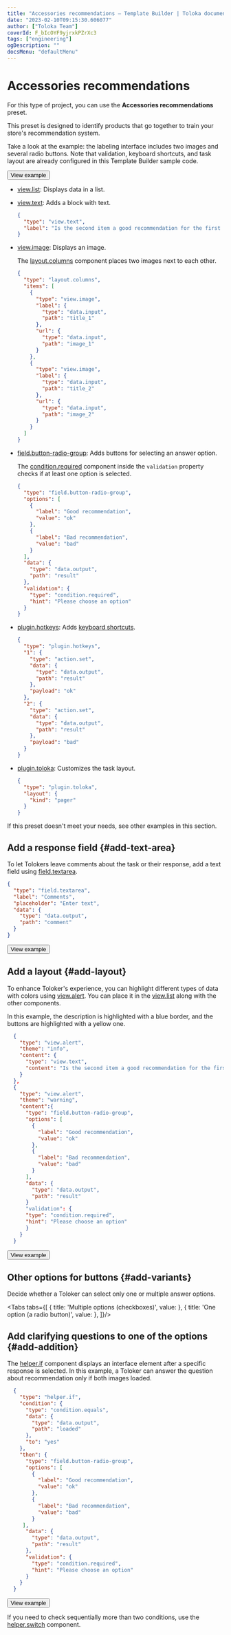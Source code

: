 ```yaml
---
title: "Accessories recommendations — Template Builder | Toloka documentation"
date: "2023-02-10T09:15:30.606077"
author: ["Toloka Team"]
coverId: F_bIcOYF9yjrxkPZrXc3
tags: ["engineering"]
ogDescription: ""
docsMenu: "defaultMenu"
---
```



# Accessories recommendations

For this type of project, you can use the **Accessories recommendations** preset.

This preset is designed to identify products that go together to train your store's recommendation system.

Take a look at the example: the labeling interface includes two images and several radio buttons. Note that validation, keyboard shortcuts, and task layout are already configured in this Template Builder sample code.

<Button themeColor="light" view="default" size="l" type="link" url="https://ya.cc/t/T69IKTGm3ttCb6">View example</Button>

<Cut title="Components used in the example">

- [view.list](/docs-new/template-builder/reference/view.list): Displays data in a list.

- [view.text](/docs-new/template-builder/reference/view.text): Adds a block with text.

  <Cut title="Show code">

  ```json
  {
    "type": "view.text",
    "label": "Is the second item a good recommendation for the first one?"
  }
  ```

  </Cut>

- [view.image](/docs-new/template-builder/reference/view.image): Displays an image.

  The [layout.columns](/docs-new/template-builder/reference/layout.columns) component places two images next to each other.

  <Cut title="Show code">

  ```json
  {
    "type": "layout.columns",
    "items": [
      {
        "type": "view.image",
        "label": {
          "type": "data.input",
          "path": "title_1"
        },
        "url": {
          "type": "data.input",
          "path": "image_1"
        }
      },
      {
        "type": "view.image",
        "label": {
          "type": "data.input",
          "path": "title_2"
        },
        "url": {
          "type": "data.input",
          "path": "image_2"
        }
      }
    ]
  }
  ```

  </Cut>

- [field.button-radio-group](/docs-new/template-builder/reference/field.button-radio-group): Adds buttons for selecting an answer option.

  The [condition.required](/docs-new/template-builder/reference/condition.required) component inside the `validation` property checks if at least one option is selected.

  <Cut title="Show code">

  ```json
  {
    "type": "field.button-radio-group",
    "options": [
      {
        "label": "Good recommendation",
        "value": "ok"
      },
      {
        "label": "Bad recommendation",
        "value": "bad"
      }
    ],
    "data": {
      "type": "data.output",
      "path": "result"
    },
    "validation": {
      "type": "condition.required",
      "hint": "Please choose an option"
    }
  }
  ```

  </Cut>

- [plugin.hotkeys](/docs-new/template-builder/reference/plugin.hotkeys): Adds [keyboard shortcuts](/docs-new/template-builder/best-practices/hotkeys).

  <Cut title="Show code">

  ```json
  {
    "type": "plugin.hotkeys",
    "1": {
      "type": "action.set",
      "data": {
        "type": "data.output",
        "path": "result"
      },
      "payload": "ok"
    },
    "2": {
      "type": "action.set",
      "data": {
        "type": "data.output",
        "path": "result"
      },
      "payload": "bad"
    }
  }
  ```

  </Cut>

- [plugin.toloka](/docs-new/template-builder/reference/plugin.toloka): Customizes the task layout.

  <Cut title="Show code">

  ```json
  {
    "type": "plugin.toloka",
    "layout": {
      "kind": "pager"
    }
  }
  ```

  </Cut>

</Cut>

<TolokaTbSourceAddMedia/>

If this preset doesn't meet your needs, see other examples in this section.

## Add a response field {#add-text-area}

To let Tolokers leave comments about the task or their response, add a text field using [field.textarea](/docs-new/template-builder/reference/field.textarea).

<Cut title="Show code">

```json
{
  "type": "field.textarea",
  "label": "Comments",
  "placeholder": "Enter text",
  "data": {
    "type": "data.output",
    "path": "comment"
  }
}
```

</Cut>

<Button themeColor="light" view="default" size="l" type="link" url="https://ya.cc/t/BwwhqS_j3ttCd3">View example</Button>

## Add a layout {#add-layout}

To enhance Toloker's experience, you can highlight different types of data with colors using [view.alert](/docs-new/template-builder/reference/view.alert). You can place it in the [view.list](/docs-new/template-builder/reference/view.list) along with the other components.

In this example, the description is highlighted with a blue border, and the buttons are highlighted with a yellow one.

<Cut title="Show code">

```json
  {
    "type": "view.alert",
    "theme": "info",
    "content": {
      "type": "view.text",
      "content": "Is the second item a good recommendation for the first one?"
    }
  },
  {
    "type": "view.alert",
    "theme": "warning",
    "content":{
      "type": "field.button-radio-group",
      "options": [
        {
          "label": "Good recommendation",
          "value": "ok"
        },
        {
          "label": "Bad recommendation",
          "value": "bad"
        }
      ],
      "data": {
        "type": "data.output",
        "path": "result"
      }
      "validation": {
      "type": "condition.required",
      "hint": "Please choose an option"
      }
    }
  }
  ```

</Cut>

<Button themeColor="light" view="default" size="l" type="link" url="https://ya.cc/t/gJi3meiN3ttCeM">View example</Button>

## Other options for buttons {#add-variants}

Decide whether a Toloker can select only one or multiple answer options.

<Tabs tabs={[
  { title: 'Multiple options (checkboxes)', value: <AccessoriesRecommendationsList1/> },
  { title: 'One option (a radio button)', value: <AccessoriesRecommendationsList2/> },
]}/>

## Add clarifying questions to one of the options {#add-addition}

The [helper.if](/docs-new/template-builder/reference/helper.if) component displays an interface element after a specific response is selected. In this example, a Toloker can answer the question about recommendation only if both images loaded.

  <Cut title="Show code">

```json
  {
    "type": "helper.if",
    "condition": {
      "type": "condition.equals",
      "data": {
        "type": "data.output",
        "path": "loaded"
      },
      "to": "yes"
    },
    "then": {
      "type": "field.button-radio-group",
      "options": [
        {
          "label": "Good recommendation",
          "value": "ok"
        },
        {
          "label": "Bad recommendation",
          "value": "bad"
        }
     ],
      "data": {
        "type": "data.output",
        "path": "result"
      },
      "validation": {
        "type": "condition.required",
        "hint": "Please choose an option"
      }
    }
  }
```

</Cut>

<Button themeColor="light" view="default" size="l" type="link" url="https://ya.cc/t/GwLZZIth3ttCj2">View example</Button>

If you need to check sequentially more than two conditions, use the [helper.switch](/docs-new/template-builder/reference/helper.switch) component.

<ContactSupport/>
